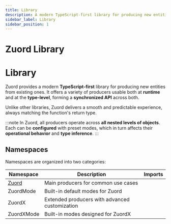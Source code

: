 ```yaml
---
title: Library
description: A modern TypeScript-first library for producing new entities from existing ones, usable at both runtime and type level.
sidebar_label: Library
sidebar_position: 1
---
```


# Zuord Library

# Library

Zuord provides a modern **TypeScript-first** library for producing new entities from existing ones. It offers a variety of producers usable both at **runtime** and at the **type-level**, forming a **synchronized API** across both.

Unlike other libraries, Zuord delivers a smooth and predictable experience, always matching the function's return type.

:::note
In Zuord, all producers operate across **all nested levels of objects**. Each can be **configured** with preset modes, which in turn affects their **operational behavior** and **type inference**.
:::

## Namespaces

Namespaces are organized into two categories:

| Namespace | Description | Imports |
|-----------|-------------|---------|
| [Zuord](/docs/api/library/zuord) | Main producers for common use cases | |
| ZuordMode | Built-in default modes for Zuord | |
| ZuordX | Extended producers with advanced customization | |
| ZuordXMode | Built-in modes designed for ZuordX | |

